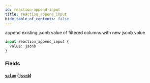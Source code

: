 ```yaml
---
id: reaction-append-input
title: reaction_append_input
hide_table_of_contents: false
---
```


append existing jsonb value of filtered columns with new jsonb value

```graphql
input reaction_append_input {
  value: jsonb
}
```

### Fields

#### [`value`](#) ([`jsonb`](../scalars/jsonb))
